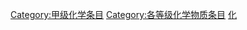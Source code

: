 {{empty category}}

{{Articles by Quality|topic=化学物质|project=化学物质|format=TOC}}
{{catmore1|[[Wikipedia:化学物质专题|Wikipedia:化学物质专题]]}}

[[Category:甲级化学条目|Category:甲级化学条目]]
[[Category:各等级化学物质条目|Category:各等级化学物质条目]]
[[Category:甲级条目|化]]